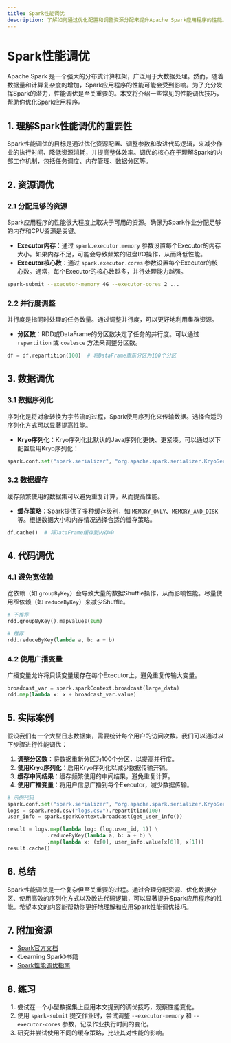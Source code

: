 ```yaml
---
title: Spark性能调优
description: 了解如何通过优化配置和调整资源分配来提升Apache Spark应用程序的性能。
---
```


# Spark性能调优

Apache Spark 是一个强大的分布式计算框架，广泛用于大数据处理。然而，随着数据量和计算复杂度的增加，Spark应用程序的性能可能会受到影响。为了充分发挥Spark的潜力，性能调优是至关重要的。本文将介绍一些常见的性能调优技巧，帮助你优化Spark应用程序。

## 1. 理解Spark性能调优的重要性

Spark性能调优的目标是通过优化资源配置、调整参数和改进代码逻辑，来减少作业的执行时间、降低资源消耗，并提高整体效率。调优的核心在于理解Spark的内部工作机制，包括任务调度、内存管理、数据分区等。

## 2. 资源调优

### 2.1 分配足够的资源

Spark应用程序的性能很大程度上取决于可用的资源。确保为Spark作业分配足够的内存和CPU资源是关键。

- **Executor内存**：通过 `spark.executor.memory` 参数设置每个Executor的内存大小。如果内存不足，可能会导致频繁的磁盘I/O操作，从而降低性能。
- **Executor核心数**：通过 `spark.executor.cores` 参数设置每个Executor的核心数。通常，每个Executor的核心数越多，并行处理能力越强。

```bash
spark-submit --executor-memory 4G --executor-cores 2 ...
```

### 2.2 并行度调整

并行度是指同时处理的任务数量。通过调整并行度，可以更好地利用集群资源。

- **分区数**：RDD或DataFrame的分区数决定了任务的并行度。可以通过 `repartition` 或 `coalesce` 方法来调整分区数。

```python
df = df.repartition(100)  # 将DataFrame重新分区为100个分区
```

## 3. 数据调优

### 3.1 数据序列化

序列化是将对象转换为字节流的过程，Spark使用序列化来传输数据。选择合适的序列化方式可以显著提高性能。

- **Kryo序列化**：Kryo序列化比默认的Java序列化更快、更紧凑。可以通过以下配置启用Kryo序列化：

```python
spark.conf.set("spark.serializer", "org.apache.spark.serializer.KryoSerializer")
```

### 3.2 数据缓存

缓存频繁使用的数据集可以避免重复计算，从而提高性能。

- **缓存策略**：Spark提供了多种缓存级别，如 `MEMORY_ONLY`、`MEMORY_AND_DISK` 等。根据数据大小和内存情况选择合适的缓存策略。

```python
df.cache()  # 将DataFrame缓存到内存中
```

## 4. 代码调优

### 4.1 避免宽依赖

宽依赖（如 `groupByKey`）会导致大量的数据Shuffle操作，从而影响性能。尽量使用窄依赖（如 `reduceByKey`）来减少Shuffle。

```python
# 不推荐
rdd.groupByKey().mapValues(sum)

# 推荐
rdd.reduceByKey(lambda a, b: a + b)
```

### 4.2 使用广播变量

广播变量允许将只读变量缓存在每个Executor上，避免重复传输大变量。

```python
broadcast_var = spark.sparkContext.broadcast(large_data)
rdd.map(lambda x: x + broadcast_var.value)
```

## 5. 实际案例

假设我们有一个大型日志数据集，需要统计每个用户的访问次数。我们可以通过以下步骤进行性能调优：

1. **调整分区数**：将数据重新分区为100个分区，以提高并行度。
2. **使用Kryo序列化**：启用Kryo序列化以减少数据传输开销。
3. **缓存中间结果**：缓存频繁使用的中间结果，避免重复计算。
4. **使用广播变量**：将用户信息广播到每个Executor，减少数据传输。

```python
# 示例代码
spark.conf.set("spark.serializer", "org.apache.spark.serializer.KryoSerializer")
logs = spark.read.csv("logs.csv").repartition(100)
user_info = spark.sparkContext.broadcast(get_user_info())

result = logs.map(lambda log: (log.user_id, 1)) \
             .reduceByKey(lambda a, b: a + b) \
             .map(lambda x: (x[0], user_info.value[x[0]], x[1]))
result.cache()
```

## 6. 总结

Spark性能调优是一个复杂但至关重要的过程。通过合理分配资源、优化数据分区、使用高效的序列化方式以及改进代码逻辑，可以显著提升Spark应用程序的性能。希望本文的内容能帮助你更好地理解和应用Spark性能调优技巧。

## 7. 附加资源

- [Spark官方文档](https://spark.apache.org/docs/latest/)
- 《Learning Spark》书籍
- [Spark性能调优指南](https://spark.apache.org/docs/latest/tuning.html)

## 8. 练习

1. 尝试在一个小型数据集上应用本文提到的调优技巧，观察性能变化。
2. 使用 `spark-submit` 提交作业时，尝试调整 `--executor-memory` 和 `--executor-cores` 参数，记录作业执行时间的变化。
3. 研究并尝试使用不同的缓存策略，比较其对性能的影响。
